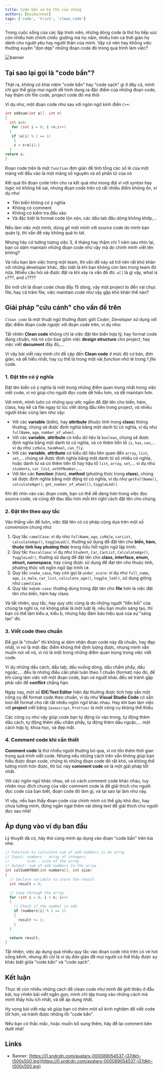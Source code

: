 ```yaml
---
title: Code bẩn và kẻ thù của chúng
authors: [buiducnhat]
tags: ['code', 'trick', 'clean_code']
---
```


Trong cuộc sống của các lập trình viên, những dòng code là thứ họ tiếp xúc còn nhiều hơn chính chiếc giường mà họ nằm, nhiều hơn cả thời gian họ dành cho người yêu hay người thân của mình. Vậy có nên hay không việc thường xuyên "dọn dẹp" những đoạn code đó trong quá trình làm việc?

![banner](./img/banner.jpeg)

<!--truncate-->

## Tại sao lại gọi là "code bẩn"?

Thật ra, không có khái niệm "code bẩn" hay "code sạch" gì ở đây cả, mình chỉ gọi thế giúp mọi người dễ hình dung ra đặc điểm của những đoạn code, hay thậm chí file code, project code đó mà thôi

Ví dụ như, một đoạn code như sau với ngôn ngữ kinh điển `C++`:

```cpp
int oddsum(int a[], int n)
{
  int s=0;
   for (int i = 0; i <n;i++)
  {
   if (a[i] % 2 == 1)
    {
    s = s+a[i];}
  }
return s;
}
```

Đoạn code trên là một `function` đơn giản để tính tổng các số lẻ của một mảng với đầu vào là một mảng số nguyên và số phần tử của nó

Kết quả thì đoạn code trên cho ra kết quả như mong đợi vì với _syntax_ hay _logic_ nó không hề sai, nhưng đoạn code trên có rất nhiều điểm không ổn, ví dụ như:

- Tên biến không có ý nghĩa
- Không có comment
- Không có kiểm tra đầu vào
- Và đặc biệt là format code lộn xộn, các dấu tab đầu dòng không khớp,...

Nếu làm việc một mình, dùng _git_ một mình với source code do mình bạn quản lý, thì vấn đề này không quá to tát.

Nhưng hãy cứ tưởng tượng việc 3, 4 tháng hay thậm chí 1 năm sau nhìn lại, bạn có dám maintain những đoạn code như vậy mà do chính mình viết lên không?

Và nếu bạn làm việc trong một team, thì vấn đề này sẽ trở nên rất khó khăn với những developer khác, đặc biệt là khi bạn không còn làm trong team đó nữa.
Nhiều câu hỏi sẽ được đặt ra khi xảy ra vấn đề đó: `a[]` là gì vậy, what is `n`???, and `s`????

Đó mới chỉ là đoạn code chưa đầy 15 dòng, vậy một project to đến vài chục file, hay cả trăm file, việc maintain code như vậy gặp khó khăn thế nào?

## Giải pháp "cứu cánh" cho vấn đề trên

`Clean code` là một thuật ngữ thường được giới _Coder_, _Developer_ sử dụng với đặc điểm đoạn code ngược với đoạn code trên, ví dụ như:

Tất nhiên **Clean code** không chỉ là việc đặt tên biến hợp lý, hay format code đúng chuẩn, mà nó còn bao gồm việc **design structure** cho project, hay việc viết **document** đầy đủ,...

Vì vậy bài viết này mình chỉ đề cập đến **Clean code** ở mức độ cơ bản, đơn giản, và dễ hiểu nhất, hay cụ thể là trong một vài _function_ nhỏ lẻ trong 1 _file_ code.

### 1. Đặt tên có ý nghĩa

Đặt tên biến có ý nghĩa là một trong những điểm quan trọng nhất trong việc viết code, vì nó giúp cho người đọc code dễ hiểu hơn, và dễ maintain hơn.

Với mình, mình luôn có những quy ước ngầm để đặt tên cho biến, hàm, class, hay kể cả file ngay từ lúc viết dòng đầu tiên trong project, và nhiều người khác cũng làm như vậy:

- Với các **variable** (biến), hay **attribute** (thuộc tính trong **class**) thông thường, chúng sẽ được định nghĩa bằng một danh từ có nghĩa, ví dụ như `fullName`, `age`, `number_of_wheel`.
- Với các **variable**, **attribute** có kiểu dữ liệu là `boolean`, chúng sẽ được định nghĩa bằng một danh từ có nghĩa, và có thêm tiền tố `is`, `has`, `can`,... ví dụ như `isMale`, `hasWheel`, `can_fly`.
- Với các **variable**, **attribute** có kiểu dữ liệu liên quan đến `array`, `list`, `set`,... chúng sẽ được định nghĩa bằng một danh từ số nhiều có nghĩa, hoặc danh từ và có thêm tiền tố hay hậu tố `list`, `array`, `set`,... ví dụ như `students`, `car_list`, `setOfNumber`,....
- Với tên các **function** (hàm), **method** (phương thức trong **class**), chúng sẽ được định nghĩa bằng một động từ có nghĩa, ví dụ như `getFullName()`, `calculateAge()`, `get_number_of_wheel()`, `toggleLed()`.

Khi đó nhìn vào các đoạn code, bạn có thể dễ dàng hơn trong việc đọc source code, và cũng đỡ đau đầu hơn mỗi khi nghĩ cách đặt tên cho chúng.

### 2. Đặt tên theo quy tắc

Vào thẳng vấn đề luôn, việc đặt tên có cú pháp cũng dựa trên một số convension chung như:

1. Quy tắc `camelCase`: ví dụ như `fullName`, `age`, `isMale`, `carList`, `calculateAge()`, `toggleLed()`, thường sử dụng để đặt tên cho **biến, hàm, thuộc tính hay phương thức** trong _hầu hết_ ngôn ngữ lập trình.
2. Quy tắc `PascalCase`: ví dụ như `Student`, `Car`, `CarList`, `CalculateAge()`, `ToggleLed()`, thường sử dụng để đặt tên cho **class, interface, enum, struct, namespace**, hay cũng được sử dụng để đạt tên cho thuộc tính, phương thức với ngôn ngữ lập trình `C#`.
3. Quy tắc `snake_case`, hay còn gọi là `under_score`: ví dụ như `full_name`, `age`, `is_male`, `car_list`, `calculate_age()`, `toggle_led()`, sử dụng giống như `camelCase`.
4. Quy tắc `kebab-case`: thường dùng trong đặt tên cho **file** hơn là việc đặt tên cho biến, hàm hay class.

Và tất nhiên, quy tắc, hay quy ước cũng là do những người "tiền bối" của chúng ta nghĩ ra, nó không phải là một luật lệ, nếu bạn muốn sáng tạo, thì bạn có thể làm kiểu a, kiểu b, nhưng hãy đảm bảo hiệu quả của sự "sáng tạo" đó.

### 3. Viết code theo chuẩn

Để gọi là "chuẩn" thì không ai dám nhận đoạn code này đã chuẩn, hay đẹp nhất, vì nó là một đặc điểm không thể định lượng được, nhưng mình vẫn muốn nói về nó, vì nó là một trong những điểm quan trọng trong việc viết code.

Ví dụ những dấu cách, dấu tab, dấu xuống dòng, dấu chấm phẩy, dấu ngoặc,... đều là những điều cần phải tuân theo 1 chuẩn (format) nào đó, để khi cùng làm việc với một đoạn code, bạn và người khác đều sẽ tránh gặp phải vấn đề **conflict** chẳng hạn.

Ngày nay, một số **IDE**/**Text Editor** hiện đại thường được tích hợp sẵn một công cụ để format code theo chuẩn, ví dụ như **Visual Studio Code** có sẵn tool để format cho rất rất nhiều ngôn ngữ khác nhau. Hay khi bạn làm việc với **project** viết bằng `Javascript`, `Prettier` là một công cụ không thể thiếu

Các công cụ như vậy giúp code bạn tự động lùi vào trong, tự động thêm dấu cách, tự động thêm dấu chấm phẩy, tự động thêm dấu ngoặc,... một cách hợp lý, khoa học, và đẹp mắt.

### 4. Comment code khi cần thiết

**Comment code** là thứ nhiều người thường bỏ qua, vì nó tốn thêm thời gian trong quá trình viết code. Nhưng nếu những cách trên vẫn không giúp bạn hiểu được đoạn code, chứng tỏ những đoạn code đó rất khó, và không thể tường minh hơn được, thì lúc này **comment code** sẽ là một giải pháp tốt nhất.

Với các ngôn ngữ khác nhau, sẽ có cách comment code khác nhau, tuy nhiên mục đích chung của việc comment code là để giải thích cho người đọc code của bạn biết, đoạn code đó làm gì, và tại sao lại làm như vậy.

Vì vậy, nếu bạn thấy đoạn code của chính mình có thể gây khó đọc, hay chưa tường minh, đừng ngần ngại thêm vài dòng text để giải thích cho người đọc sau nhé!

## Áp dụng vào ví dụ ban đầu

Lý thuyết đã có, hãy thử cùng mình áp dụng vào đoạn "code bẩn" trên kia nhé:

```cpp
// Function to calculate sum of odd numbers in an array
// Input: numbers - array of integers
//        size - size of the array
// Output: sum of odd numbers in the array
int calSumOfOdd(int numbers[], int size)
{
  // Declare variable to store the result
  int result = 0;

  // Loop through the array
  for (int i = 0; i < n; i++)
  {
    // Check if the number is odd
    if (numbers[i] % 2 == 1)
    {
      result += 2;
    }
  }

  return result;
}
```

Tất nhiên, việc áp dụng quá nhiều quy tắc vào đoạn code nhỏ trên có vẻ hơi cồng kềnh, nhưng đó chỉ là ví dụ đơn giản để mọi người có thể thấy được sự khác biệt giữa "code bẩn" và "code sạch".

## Kết luận

Thực tế còn nhiều những cách để clean code như mình đã giới thiệu ở đầu bài, tuy nhiên bài viết ngắn gọn, mình chỉ tập trung vào những cách mà mình thấy hữu ích nhất, và dễ áp dụng nhất.

Hy vọng bài viết này sẽ giúp bạn có thêm một số kinh nghiệm để viết code tốt hơn, và tránh được những lỗi "code bẩn".

Nếu bạn có thắc mắc, hoặc muốn bổ sung thêm, hãy để lại comment bên dưới nhé!

## Links

- Banner: [https://i1.sndcdn.com/avatars-000089054537-j37dkh-t500x500.jpg](https://i1.sndcdn.com/avatars-000089054537-j37dkh-t500x500.jpg)
